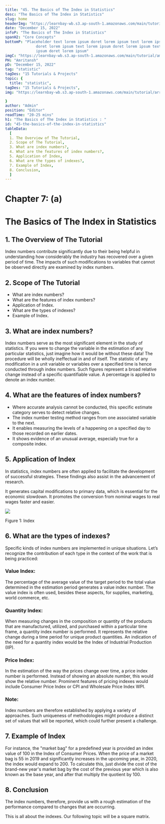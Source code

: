 ```yaml
---
title: "45. The Basics of The Index in Statistics"
desc: "The Basics of The Index in Statistics"
slug: home
headerImg: "https://learnbay-wb.s3.ap-south-1.amazonaws.com/main/tutorial/python.png"
date: "December 15, 2022"
infoP: "The Basics of The Index in Statistics"
spanH2: "Core Concepts"
bottomP: "Placeholder text lorem ipsum doret lorem ipsum text lorem ipsum
              doret lorem ipsum text lorem ipsum doret lorem ipsum text lorem
              ipsum doret lorem ipsum"
imgC: "https://learnbay-wb.s3.ap-south-1.amazonaws.com/main/tutorial/amritansh.png"
PH: "Amritansh"
pD: "December 15, 2022"
tag: "statistic"
tagDes: "15 Tutorials & Projects"
topic: {
  title: "statistic",
tagDes: "15 Tutorials & Projects",
img: "https://learnbay-wb.s3.ap-south-1.amazonaws.com/main/tutorial/arrow.png"

}
author: "Admin"
position: "Editor"
readTime: "20-25 mins"
h1: "The Basics of The Index in Statistics : "
id: "45-the-basics-of-the-index-in-statistics"
tableData:
  [
  1. The Overview of The Tutorial, 
  2. Scope of The Tutorial,  
  3. What are index numbers?,  
  4. What are the features of index numbers?, 
  5. Application of Index, 
  6. What are the types of indexes?,
  7. Example of Index,
  8. Conclusion,
  ]
---
```


# **Chapter 7: (a)**


# **The Basics of The Index in Statistics**


## 1. The Overview of The Tutorial

Index numbers contribute significantly due to their being helpful in understanding how considerably the industry has recovered over a given period of time. The impacts of such modifications to variables that cannot be observed directly are examined by index numbers.


## 2. Scope of The Tutorial



* What are index numbers?
* What are the features of index numbers?
* Application of Index.
* What are the types of indexes?
* Example of Index.


## 3. What are index numbers?

Index numbers serve as the most significant element in the study of statistics. If you were to change the variable in the estimation of any particular statistics, just imagine how it would be without these data! The procedure will be wholly ineffectual in and of itself. The statistic of any modification in a unit variable or variables over a specified time is hence conducted through index numbers. Such figures represent a broad relative change instead of a specific quantifiable value. A percentage is applied to denote an index number.


## 4. What are the features of index numbers?



* Where accurate analysis cannot be conducted, this specific estimate category serves to detect relative changes.
* The index number testing method ranges from one associated variable to the next.
* It enables measuring the levels of a happening on a specified day to those recorded on earlier dates.
* It shows evidence of an unusual average, especially true for a composite index.


## 5. Application of Index

In statistics, index numbers are often applied to facilitate the development of successful strategies. These findings also assist in the advancement of research.

It generates capital modifications to primary data, which is essential for the economic slowdown. It promotes the conversion from nominal wages to real wages faster and easier.



<img src="https://learnbay-wb.s3.ap-south-1.amazonaws.com/main/tutorial/statistics/Image+of+Index.jpg"></img>



Figure 1: Index


## 6. What are the types of indexes?

Specific kinds of index numbers are implemented in unique situations.  Let’s recognize the contribution of each type in the context of the work that is being practiced:


### **Value Index:**

The percentage of the average value of the target period to the total value determined in the estimation period generates a value index number. The value index is often used, besides these aspects, for supplies, marketing, world commerce, etc.


### **Quantity Index:**

When measuring changes in the composition or quantity of the products that are manufactured, utilized, and purchased within a particular time frame, a quantity index number is performed. It represents the relative change during a time period for unique product quantities. An indication of the need for a quantity index would be the Index of Industrial Production (IIP).


### **Price Index:**

In the estimation of the way the prices change over time, a price index number is performed. Instead of showing an absolute number, this would show the relative number. Prominent features of pricing indexes would include Consumer Price Index or CPI and Wholesale Price Index WPI.


### **Note:**

Index numbers are therefore established by applying a variety of approaches. Such uniqueness of methodologies might produce a distinct set of values that will be reported, which could further present a challenge.


## 7. Example of Index

For instance, the "market bag" for a predefined year is provided an index value of 100 in the Index of Consumer Prices. When the price of a market bag is 55 in 2019 and significantly increases in the upcoming year, in 2020, the index would expand to 200. To calculate this, just divide the cost of the brand-new year's market bag by the cost of the previous year which is also known as the base year, and after that multiply the quotient by 100.


## 8. Conclusion

The index numbers, therefore, provide us with a rough estimation of the performance compared to changes that are occurring.

This is all about the indexes. Our following topic will be a square matrix.